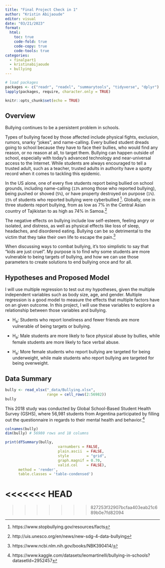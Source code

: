```yaml
---
title: "Final Project Check in 1"
author: "Kristin Abijaoude"
editor: visual
date: "03/21/2023"
format:
  html:
    toc: true
    code-fold: true
    code-copy: true
    code-tools: true
categories:
  - finalpart1
  - kristinabijaoude
  - bullying
---
```


```r
# load packages
packages <- c("readr", "readxl", "summarytools", "tidyverse", "dplyr")
lapply(packages, require, character.only = TRUE)

knitr::opts_chunk$set(echo = TRUE)
```

## Overview

Bullying continues to be a persistent problem in schools.

Types of bullying faced by those affected include physical fights, exclusion, rumors, snarky "jokes", and name-calling. Every bullied student dreads going to school because they have to face their bullies, who would find any reason, or no reason at all, to target them. Bullying can happen outside of school, especially with today's advanced technology and near-universal access to the Internet. While students are always encouraged to tell a trusted adult, such as a teacher, trusted adults in authority have a spotty record when it comes to tackling this epidemic.

In the US alone, one of every five students report being bullied on school grounds, including name-calling (`13%` among those who reported bullying), being pushed or shoved (`5%`), or have property destroyed on purpose (`1%`). `15%` of students who reported bullying were cyberbullied [^1]. Globally, one in three students report bullying, from as low as 7% in the Central Asian country of Tajikistan to as high as 74% in Samoa.[^2]

[^1]: https://www.stopbullying.gov/resources/facts

[^2]: http://uis.unesco.org/en/news/new-sdg-4-data-bullying

The negative effects on bullying include low self-esteem, feeling angry or isolated, and distress, as well as physical effects like loss of sleep, headaches, and disordered eating. Bullying can be so detrimental to the victim that they take their own life to escape the pain.[^3]

[^3]: https://www.ncbi.nlm.nih.gov/books/NBK390414/

When discussing ways to combat bullying, it's too simplistic to say that "kids are just cruel". My purpose is to find why some students are more vulnerable to being targets of bullying, and how we can use those parameters to create solutions to end bullying once and for all.

## Hypotheses and Proposed Model

I will use multiple regression to test out my hypotheses, given the multiple independent variables such as body size, age, and gender. Multiple regression is a good model to measure the effects that multiple factors have on an given outcome. In this project, I will use these variables to explore a relationship between those variables and bullying.

-   H~a~: Students who report loneliness and fewer friends are more vulnerable of being targets or bullying.

-   H~a~: Male students are more likely to face physical abuse by bullies, while female students are more likely to face verbal abuse.

-   H~a~: More female students who report bullying are targeted for being underweight, while male students who report bullying are targeted for being overweight.

## Data Summary

```r
bully <- read_xlsx("_data/Bullying.xlsx",
                   range = cell_rows(2:56982))
bully
```

This 2018 study was conducted by Global School-Based Student Health Survey (GSHS), where 56,981 students from Argentina participated by filling out the questionnaire in regards to their mental health and behavior.[^4]

[^4]: https://www.kaggle.com/datasets/leomartinelli/bullying-in-schools?datasetId=2952457

```r
colnames(bully)
dim(bully) # 56980 rows and 18 columns
```

```r
print(dfSummary(bully,
                        varnumbers = FALSE,
                        plain.ascii  = FALSE, 
                        style        = "grid", 
                        graph.magnif = 0.70, 
                        valid.col    = FALSE),
      method = 'render',
      table.classes = 'table-condensed')
```
<<<<<<< HEAD
=======

>>>>>>> 827253f32907bcfaa403eab21c689b0e7fd82094
